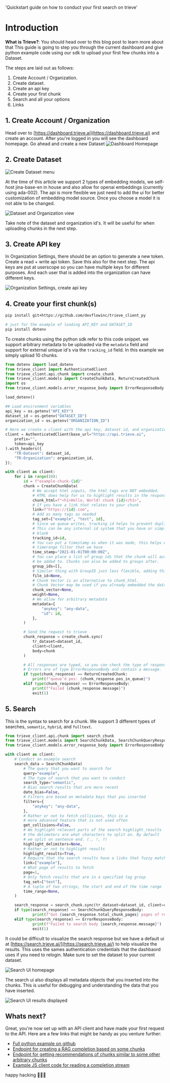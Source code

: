   'Quickstart guide on how to conduct your first search on trieve'

# Introduction

**What is Trieve?**: You should head over to this blog post to learn more about that
This guide is going to step you through the current dashboard and give python example code using our sdk to upload your first few chunks into a Dataset.

The steps are laid out as follows:

1. Create Account / Organization.
2. Create dataset.
3. Create an api key
4. Create your first chunk
5. Search and all your options
6. Links

## 1. Create Account / Organization

Head over to [https://dashboard.trieve.ai](https://dashboard.trieve.ai) and create an account.
After you're logged in you will see the dashboard homepage. Go ahead and create a new Dataset
![Dashboard Homepage](/dashboard.png)

## 2. Create Dataset

![Create Dataset menu](/dataset-types.png)

At the time of this article we support 2 types of embedding models, we self-host jina-base-en in house and also allow for openai embeddings (currently using ada-002). The api is more flexible we just need to add the ui for better customization of embedding model source. Once you choose a model it is not able to be changed.

![Dataset and Organization view](/org_and_dataset_ids.png)

Take note of the dataset and organization id's. It will be useful for when uploading chunks in the next step.

## 3. Create API key 

In Organization Settings, there should be an option to generate a new token. Create a read + write api token. Save this also for the next step. The api keys are put at userscope so you can have multiple keys for different purposes. And each user that is added into the organization can have different keys.

![Organization Settings, create api key](/api_key.png) 

## 4. Create your first chunk(s)


```sh
pip install git+https://github.com/devflowinc/trieve_client_py

# just for the example of loading API_KEY and DATASET_ID
pip install dotenv
```

To create chunks using the python sdk refer to this code snippet. we support arbitrary metadata to be uploaded via the `metadata` field and support for external unique id's via the `tracking_id` field.	In this example we simply upload 10 chunks.

```py
from dotenv import load_dotenv
from trieve_client import AuthenticatedClient
from trieve_client.api.chunk import create_chunk
from trieve_client.models import CreateChunkData, ReturnCreatedChunk
import os
from trieve_client.models.error_response_body import ErrorResponseBody

load_dotenv()

## Load environment variables
api_key = os.getenv("API_KEY")
dataset_id = os.getenv("DATASET_ID")
organization_id = os.getenv("ORGANIZATION_ID")

# Here we create a client with the api key, dataset id, and organization id
client = AuthenticatedClient(base_url="https://api.trieve.ai",
	prefix="",
	token=api_key
).with_headers({
	"TR-Dataset": dataset_id,
	"TR-Organization": organization_id,
});

with client as client:
	for i in range(10):
		id = f"example-chunk-{id}"
		chunk = CreateChunkData(
			# We accept html inputs, the html tags are NOT embedded.
			# HTML does help for us to highlight results in the response.
			chunk_html=f"<h1>Hello, World! chunk {id}</h1>",
			# If you have a link that relates to your chunk
			link=f"https://{id}.com",
			# Add as many tags as needed
			tag_set=["example", "test", id],
			# Since we queue writes, tracking id helps to prevent duplicates
			# This can be any internal id system that you have or simply left
			# blank
			tracking_id=id,
			# You can put a timestamp as when it was made, this helps with the
			# timerange filter that we have
			time_stamp="2021-01-01T00:00:00Z",
			# You can place a list of group ids that the chunk will automatically
			# be added to. Chunks can also be added to groups after.
			group_ids=[],
			# Similar thing with GroupID just less flexible, adding this chunk to a fileID
			file_id=None,
			# Chunk Vector is an alternative to chunk_html.
			# Chunk Vector may be used if you already embedded the data
			chunk_vector=None,
			weight=None,
			# We allow for arbitrary metadata
			metadata={
				"anykey": "any-data",
				"id": id,
			},
		)

		# Send the request to trieve
		chunk_response = create_chunk.sync(
			tr_dataset=dataset_id,
			client=client,
			body=chunk
		)

		# All responses are typed, so you can check the type of responses
		# Errors are of type ErrorResponseBody and contain a message.
		if type(chunk_response) == ReturnCreatedChunk:
			print(f"queue'd pos: {chunk_response.pos_in_queue}")
		elif type(chunk_response) == ErrorResponseBody:
			print(f"Failed {chunk_response.message}")
			exit(1)
```

## 5. Search

This is the syntax to search for a chunk. We support 3 different types of searches,
`semantic`, `hybrid`, and `fulltext`.

```py
from trieve_client.api.chunk import search_chunk
from trieve_client.models import SearchChunkData, SearchChunkQueryResponseBody
from trieve_client.models.error_response_body import ErrorResponseBody

with client as client:
	# Conduct an example search
	search_data = SearchChunkData(
		# The query that you want to search for
		query="example",
		# The type of search that you want to conduct
		search_type="semantic",
		# Bias search results that are more recent
		date_bias=False,
		# Filters are based on metadata keys that you inserted
		filters={
			"anykey": "any-data",
		},
		# Rather or not to fetch collisions, this is a
		# more advanced feature that is not used often
		get_collisions=False,
		# We highlight relevant parts of the search highlight_results
		# the delimeters are what characters to split on. By default
		# we split on sentence end. (., !, ?)
		highlight_delimiters=None,
		# Rather or not to highlight results
		highlight_results=True,
		# Require that the search results have a links that fuzzy match
		link=["example"],
		# What page of results to fetch
		page=1,
		# Only fetch results that are in a specified tag group
		tag_set=["test"],
		# A tuple of two strings, the start and end of the time range
		time_range=None,
	)

	search_response = search_chunk.sync(tr_dataset=dataset_id, client=client, body=search_data)
	if type(search_response) == SearchChunkQueryResponseBody:
			print(f"Got {search_response.total_chunk_pages} pages of results. Search results: {search_response}")
	elif type(search_response) == ErrorResponseBody:
			print(f"Failed to search body {search_response.message}")
			exit(1)
```

It could be difficult to visualize the search response but we have a default ui at [https://search.trieve.ai/](https://search.trieve.ai/) to help visualize the results. This uses the sames authentication credentials that the dashbaord uses if you need to relogin. Make sure to set the dataset to your current dataset.

![Search UI homepage](/search-ui.png) 

The search ui also displays all metadata objects that you inserted into the chunks. This is useful for debugging and understanding the data that you have inserted.

![Search UI results displayed](/search-ui-results.png)

## Whats next?

Great, you're now set up with an API client and have made your first request to the API. Here are a few links that might be handy as you venture further:

- [Full python example on github](https://github.com/devflowinc/trieve_client_py/blob/main/examples/upload_chunks_and_search.py)
- [Endpoint for creating a RAG completion based on some chunks](https://api.trieve.ai/redoc#tag/chunk/operation/generate_off_chunks)
- [Endpoint for getting recommendations of chunks similar to some other arbitrary chunks](https://api.trieve.ai/redoc#tag/chunk/operation/get_recommended_chunks)
- [Example JS client code for reading a completion stream](https://github.com/devflowinc/trieve/blob/main/search/src/components/ChatPopup.tsx#L45-L137)

happy hacking 🚀🚀🚀


